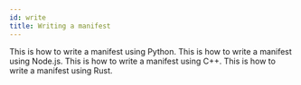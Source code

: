 ```yaml
---
id: write
title: Writing a manifest
---
```



<Tabs groupId="programming-lang">
  <TabItem value="python" label="Python" default>
    This is how to write a manifest using Python.
  </TabItem>

<TabItem value="node" label="Node.js">
  This is how to write a manifest using Node.js.
</TabItem>

<TabItem value="cpp" label="C++">
  This is how to write a manifest using C++.
</TabItem>

  <TabItem value="rust" label="Rust">
    This is how to write a manifest using Rust.
  </TabItem>
</Tabs>
